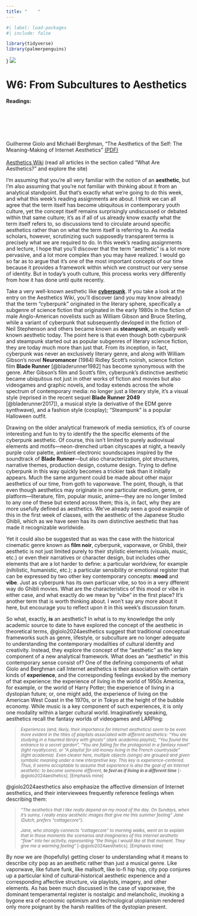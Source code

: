 ```yaml
---
title: "    "
---
```


```r
#| label: load-packages
#| include: false

library(tidyverse)
library(palmerpenguins)
```

::: {.column-screen}
}
![](img/rgthree.png)

:::

# W6: From Subcultures to Aesthetics

::: {.column-margin}

**Readings:**

<br><br><br><br><br>Guilherme Giolo and Michaël Berghman, "The Aesthetics of the Self: The Meaning-Making of Internet Aesthetics" [(PDF)](pdf/giolo-berghman-aesthetics.pdf)<br><br>
[Aesthetics Wiki](https://aesthetics.fandom.com/wiki/Aesthetics_Wiki) (read all articles in the section called "What Are Aesthetics?" and explore the site)

:::

I'm assuming that you're all very familiar with the notion of an **aesthetic**, but I'm also assuming that you're not familiar with thinking about it from an analytical standpoint. But that's exactly what we're going to do this week, and what this week's reading assignments are about. I think we can all agree that the term itself has become ubiquitous in contemporary youth culture, yet the concept itself remains surprisingly undiscussed or debated within that same culture; it's as if all of us already know exactly what the term itself refers to, so discussions tend to circulate around specific aesthetics rather than on what the term itself is referring to. As media scholars, however, scrutinizing such supposedly transparent terms is precisely what we are required to do. In this week's reading assignments and lecture, I hope that you'll discover that the term "aesthetic" is a lot more pervasive, and a lot more complex than you may have realized. I would go so far as to argue that it's one of the most important concepts of our time because it provides a framework within which we construct our very sense of identity. But in today's youth culture, this process works very differently from how it has done until quite recently.

Take a very well-known aesthetic like [**cyberpunk**](https://aesthetics.fandom.com/wiki/Cyberpunk). If you take a look at the entry on the Aesthetics Wiki, you'll discover (and you may know already) that the term "cyberpunk" originated in the literary sphere, specifically a subgenre of science fiction  that originated in the early 1980s in the fiction of male Anglo-American  novelists such as William Gibson and Bruce Sterling, while a variant of cyberpunk that subsequently devloped in the fiction of Neil Stephenson and others became known as **steampunk**, an equally well-known aesthetic today. The point here is that even though both cyberpunk and steampunk started out as popular subgenres of literary science fiction, they are today much more than just that. From its inception, in fact, cyberpunk was never an exclusively literary genre, and along with William Gibson's novel **Neuromancer** (1984) Ridley Scott's noirish, science fiction film **Blade Runner** [@bladerunner1982] has become synonymous with the genre. After Gibson's film and Scott's film, cyberpunk's distinctive aesthetic became ubiquitous not just in other works of fiction and movies but also videogames and graphic novels, and today extends across the whole spectrum of contemporary media: no longer just a literary style, it's a visual style (reprised in the recent sequel **Blade Runner 2049** [@bladerunner2017]), a musical style (a derivative of the EDM genre synthwave), and a fashion style (cosplay); "Steampunk" is a popular Halloween outfit. 

Drawing on the older analytical framework of media semiotics, it's of course  interesting and fun to try to identify the the specific elements of the cyberpunk aesthetic. Of course, this isn't limited to purely audiovisual elements and motifs---neon-drenched urban cityscapes at night, a heavily purple color palette, ambient electronic soundscapes inspired by the soundtrack of **Blade Runner**---but also characterization, plot structures, narrative themes, production design, costume design. Trying to define cyberpunk in this way quickly becomes a trickier task than it initially appears. Much the same argument could be made about other major aesthetics of our time, from goth to vaporwave. The point, though, is that even though aesthetics may originate in one particular medium, genre, or platform---literature, film, popular music, anime---they are no longer limited to any one of these but extend across them; this is, in fact, why they are more usefully defined as aesthetics. We've already seen a good example of this in the first week of classes, with the aesthetic of the Japanese Studio Ghibli, which as we have seen has its own distinctive aesthetic that has made it recognizable worldwide.

Yet it could also be suggested that as was the case with the historical cinematic genre known as **film noir**, cyberpunk, vaporwave, or Ghibli, their aesthetic is not just limited purely to their stylistic elements (visuals, music, etc.) or even their narratives or character design, but includes other elements that are a lot harder to define: a particular worldview, for example (nihilistic, humanistic, etc.); a particular sensibility or emotional register that can be expressed by two other key contemporary concepts: **mood** and **vibe**. Just as cyberpunk has its own particuar vibe, so too in a very dfferent way do Ghibli movies. What are the characteristics of this mood or vibe in either case, and what exactly do we mean by "vibe" in the first place? It's another term that is worth thinking about. I won't say any more about it here, but encourage you to reflect upon it in this week's discussion forum.

So what, exactly, **is** an aesthetic? In what is to my knowledge the only academic source to date to have explored the concept of the aesthetic in theoretical terms, @giolo2024aesthetics suggest that traditional conceptual frameworks such as genre, lifestyle, or subculture are no longer adequate to understanding the contemporary modalities of cultural identity and creativity. Instead, they explore the concept of the "aesthetic" as the key component of a new analytical framework. What does an "aesthetic" in this contemporary sense consist of? One of the defining components of what Giolo and Berghman call Internet aesthetics is their association with certain kinds of **experience**, and the corresponding feelings evoked by the memory of that experience: the experience of living in the world of 1950s America, for example, or the world of Harry Potter; the experience of living in a dystopian future; or, one might add, the experience of living on the American West Coast in the 1970s, or in Tokyo at the height of the bubble economy. While music is a key component of such experiences, it is only one modality within a larger cultural world. Imaginatively speaking, aesthetics recall the fantasy worlds of videogames and LARPing:

><small>*Experiences (and, likely, their importance for Internet aesthetics) seem to be even more evident in the titles of playlists associated with different aesthetics: "You are studying in a haunted library with ghosts" (dark academia playlist), "You found the entrance to a secret garden", "You are falling for the protagonist in a fantasy novel" (light royaltycore), or "A playlist for old money living in the French countryside" (light academia). Even clearer here, multiple objects (songs) are grouped and given symbolic meaning under a new interpretive key. This key is experience-centered. Thus, it seems acceptable to assume that experience is also the goal of an Internet aesthetic: to become someone different, **to feel as if living in a different time*** [-@giolo2024aesthetics]. \[Emphasis mine\]</small>

@giolo2024aesthetics also emphasize the affective dimension of Internet aesthetics, and their interviewees frequently reference feelings when describing them:

><small>*"The aesthetics that I like really depend on my mood of the day. On Sundays, when it's sunny, I really enjoy aesthetic images that *give me this summer feeling*" Jane (Dutch, prefers "cottagecore").*</small>
>
><small>*Jane, who strongly connects "cottagecore" to morning walks, went on to explain that in those moments the scenarios and imaginaries of this Internet aesthetic "flow" into her activity, representing "the things I would like at that moment. They give me a warming feeling*" [-@giolo2024aesthetics]. \[Emphasis mine\]</small>

By now we are (hopefully) getting closer to understanding what it means to describe city pop as an aesthetic rather than just a musical genre. Like vaporwave, like future funk, like mallsoft, like lo-fi hip hop, city pop conjures up a particular kind of cultural-historical aesthetic experience and a corresponding affective structure, via playlists, imagery, and other elements. As has been much discussed in the case of vaporwave, the dominant  temperamental register is nostalgic and melancholic, invoking a bygone era of economic optimism and technological utopianism rendered only more poignant by the harsh realities of the dystopian present.
